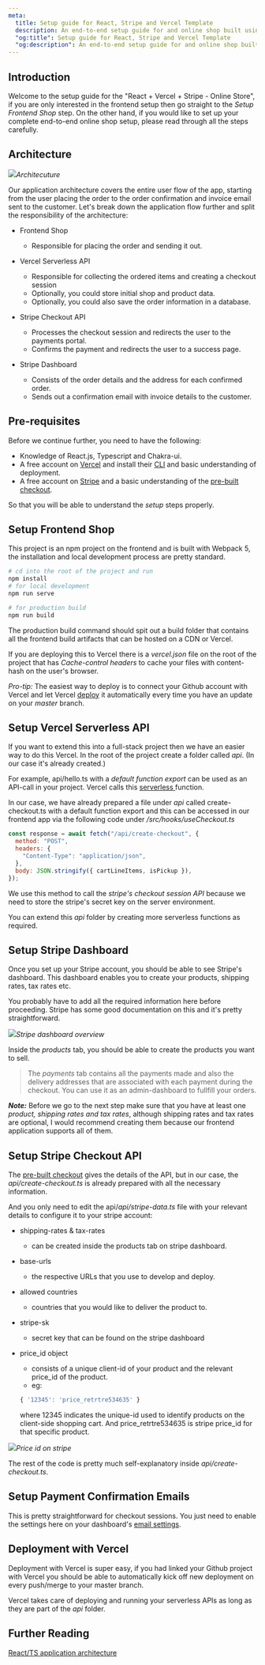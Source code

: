 ```yaml
---
meta:
  title: Setup guide for React, Stripe and Vercel Template
  description: An end-to-end setup guide for and online shop built using React, Stripe and Vercel.
  "og:title": Setup guide for React, Stripe and Vercel Template
  "og:description": An end-to-end setup guide for and online shop built using React, Stripe and Vercel.
---
```


## Introduction

Welcome to the setup guide for the "React + Vercel + Stripe - Online Store", if you are only interested in the frontend setup then go straight to the _Setup Frontend Shop_ step. On the other hand, if you would like to set up your complete end-to-end online shop setup, please read through all the steps carefully.

## Architecture

![](https://res.cloudinary.com/dtshavwni/image/upload/v1681383133/Online_shop_architecture_krztri.png)_Architecuture_

Our application architecture covers the entire user flow of the app, starting from the user placing the order to the order confirmation and invoice email sent to the customer. Let's break down the application flow further and split the responsibility of the architecture:

- Frontend Shop

  - Responsible for placing the order and sending it out.

- Vercel Serverless API

  - Responsible for collecting the ordered items and creating a checkout session
  - Optionally, you could store initial shop and product data.
  - Optionally, you could also save the order information in a database.

- Stripe Checkout API

  - Processes the checkout session and redirects the user to the payments portal.
  - Confirms the payment and redirects the user to a success page.

- Stripe Dashboard
  - Consists of the order details and the address for each confirmed order.
  - Sends out a confirmation email with invoice details to the customer.

## Pre-requisites

Before we continue further, you need to have the following:

- Knowledge of React.js, Typescript and Chakra-ui.
- A free account on [Vercel](https://vercel.com) and install their [CLI](https://vercel.com/docs/cli) and basic understanding of deployment.
- A free account on [Stripe](https://stripe.com) and a basic understanding of the [pre-built checkout](https://stripe.com/docs/payments/checkout).

So that you will be able to understand the _setup_ steps properly.

## Setup Frontend Shop

This project is an npm project on the frontend and is built with Webpack 5, the installation and local development process are pretty standard.

```bash
# cd into the root of the project and run
npm install
# for local development
npm run serve
```

```bash
# for production build
npm run build
```

The production build command should spit out a build folder that contains all the frontend build artifacts that can be hosted on a CDN or Vercel.

If you are deploying this to Vercel there is a _vercel.json_ file on the root of the project that has _Cache-control headers_ to cache your files with content-hash on the user's browser.

_Pro-tip:_ The easiest way to deploy is to connect your Github account with Vercel and let Vercel [deploy](https://vercel.com/docs/concepts/deployments/overview) it automatically every time you have an update on your _master_ branch.

## Setup Vercel Serverless API

If you want to extend this into a full-stack project then we have an easier way to do this Vercel. In the root of the project create a folder called _api_. (In our case it's already created.)

For example, api/hello.ts with a _default function export_ can be used as an API-call in your project. Vercel calls this [serverless ](https://vercel.com/docs/concepts/functions/serverless-functions/runtimes/node-js)function.

In our case, we have already prepared a file under _api_ called create-checkout.ts with a default function export and this can be accessed in our frontend app via the following code under _/src/hooks/useCheckout.ts_

```js
const response = await fetch("/api/create-checkout", {
  method: "POST",
  headers: {
    "Content-Type": "application/json",
  },
  body: JSON.stringify({ cartLineItems, isPickup }),
});
```

We use this method to call the _stripe's checkout session API_ because we need to store the stripe's secret key on the server environment.

You can extend this _api_ folder by creating more serverless functions as required.

## Setup Stripe Dashboard

Once you set up your Stripe account, you should be able to see Stripe's dashboard. This dashboard enables you to create your products, shipping rates, tax rates etc.

You probably have to add all the required information here before proceeding.
Stripe has some good documentation on this and it's pretty straightforward.

![](https://res.cloudinary.com/dtshavwni/image/upload/v1681391330/dashboard_stripe_fsrbti.png)_Stripe dashboard overview_

Inside the _products_ tab, you should be able to create the products you want to sell.

> The _payments_ tab contains all the payments made and also the delivery addresses that are associated with each payment during the checkout. You can use it as an admin-dashboard to fullfill your orders.

**_Note:_** Before we go to the next step make sure that you have at least one _product, shipping rates and tax rates_, although shipping rates and tax rates are optional, I would recommend creating them because our frontend application supports all of them.

## Setup Stripe Checkout API

The [pre-built checkout](https://stripe.com/docs/payments/checkout) gives the details of the API, but in our case, the _api/create-checkout.ts_ is already prepared with all the necessary information.

And you only need to edit the api/_api/stripe-data.ts_ file with your relevant details to configure it to your stripe account:

- shipping-rates & tax-rates
  - can be created inside the products tab on stripe dashboard.
- base-urls
  - the respective URLs that you use to develop and deploy.
- allowed countries
  - countries that you would like to deliver the product to.
- stripe-sk
  - secret key that can be found on the stripe dashboard
- price_id object

  - consists of a unique client-id of your product and the relevant price_id of the product.
  - eg:

  ```js
  { '12345': 'price_retrtre534635' }
  ```

  where 12345 indicates the unique-id used to identify products on the client-side shopping cart. And price_retrtre534635 is stripe price_id for that specific product.

![](https://res.cloudinary.com/dtshavwni/image/upload/v1681390798/find_price_id_vi6ar1.png)_Price id on stripe_

The rest of the code is pretty much self-explanatory inside _api/create-checkout.ts_.

## Setup Payment Confirmation Emails

This is pretty straightforward for checkout sessions. You just need to enable the settings here on your dashboard's [email settings](https://dashboard.stripe.com/settings/emails).

## Deployment with Vercel

Deployment with Vercel is super easy, if you had linked your Github project with Vercel you should be able to automatically kick off new deployment on every push/merge to your master branch.

Vercel takes care of deploying and running your serverless APIs as long as they are part of the _api_ folder.

## Further Reading

[React/TS application architecture](https://www.rajeshdavidbabu.com/blog/modular-architecture-react-ts)

